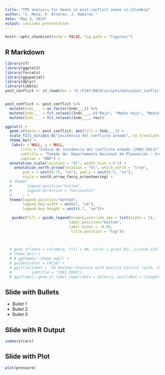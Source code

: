 ```yaml
---
title: "TPE analysis for beans in post-conflict zones in Colombia"
author: "J. Mesa, P. Alvarez, J. Ramirez "
date: "May 3, 2019"
output: ioslides_presentation
---
```


```r
knitr::opts_chunk$set(echo = FALSE, fig.path = "figures/")
```

## R Markdown

```r
library(sf)
library(ggplot2)
library(forcats)
library(ggspatial)
library(dplyr)
library(tibble)
post_conflict <- st_read(dsn = "D:/CIAT/BACO/scripts/data/post_conflict/conflicto.shp")


post_conflict <- post_conflict %>% 
  mutate(Indc___ = as_factor(Indc___)) %>% 
  mutate(Indc___ = fct_relevel(Indc___, c("Bajo", "Medio bajo", "Medio", "Alto", "Muy Alto"))) %>% 
  mutate(Indc___ = fct_relevel(Indc___, rev))

ggplot() +
  geom_sf(data = post_conflict, aes(fill = Indc___)) +
  scale_fill_viridis_d("incidencia del conflicto armado", na.translate = F) +
  theme_bw() +
   labs(x = NULL, y = NULL,
       title = "Índice de incidencia del conflicto armado (2002-2013)",
       subtitle = "Tomado de: Departamento Nacional de Planeación – Grupo de Proyectos Especiales",
       caption = "DNP") +
  annotation_scale(location = "bl", width_hint = 0.5) +
    annotation_north_arrow(location = "bl", which_north = "true", 
        pad_x = unit(0.75, "in"), pad_y = unit(0.5, "in"),
        style = north_arrow_fancy_orienteering) +
  # theme(
  #       legend.position="bottom",
  #       legend.direction = "horizontal"
  #     ) +
  theme(legend.position="bottom",
        legend.key.width = unit(2, "cm"), 
        legend.key.height = unit(0.7, "cm"))+

   guides(fill = guide_legend(nrow=1,override.aes = list(alpha = 1), 
                             label.position="bottom",
                             label.hjust = -0.05, 
                              title.position = "top"))

  
  
  # geom_sf(data = colombia, fill = NA, color = gray(.01) ,size=0.125) +
  # theme_bw() +
  # # ggthemes::theme_map() +
  # guides(color = FALSE) +
  # ggtitle(label = "28 Weather Stations with Quality Control (with, tmax, tmin, prec, sbright)", 
  #         subtitle = "1981-2010")
  # ggsflabel::geom_sf_label_repel(data = palmira, aes(label = Categoria), size = 2.5) 
```




## Slide with Bullets

- Bullet 1
- Bullet 2
- Bullet 3

## Slide with R Output

```r
summary(cars)
```

## Slide with Plot

```r
plot(pressure)
```

